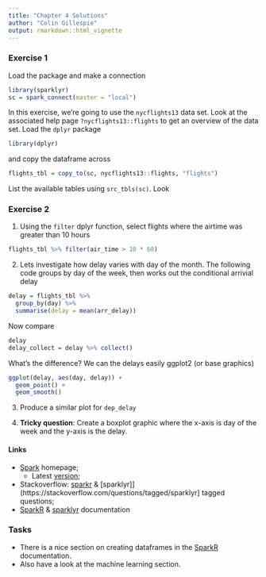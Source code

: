 ```yaml
---
title: "Chapter 4 Solutions"
author: "Colin Gillespie"
output: rmarkdown::html_vignette
---
```

<!--
%\VignetteEngine{knitr::rmarkdown}
%\VignetteIndexEntry{Chapter 4 solutions}
-->

### Exercise 1

Load the package and make a connection

```r
library(sparklyr)
sc = spark_connect(master = "local")
```
In this exercise, we're going to use the `nycflights13` data set. Look at
the associated help page `?nycflights13::flights` to get an overview of the data set.
Load the `dplyr` package
```r
library(dplyr)
```
and copy the dataframe across
```r
flights_tbl = copy_to(sc, nycflights13::flights, "flights")
```
List the available tables using `src_tbls(sc)`. Look

### Exercise 2

1. Using the `filter` dplyr function, select flights where the airtime was greater than 10 hours

```r
flights_tbl %>% filter(air_time > 10 * 60)
```


2. Lets investigate how delay varies with day of the month. The following code groups by 
day of the week, then works out the conditional arrivial delay

```r
delay = flights_tbl %>% 
  group_by(day) %>%
  summarise(delay = mean(arr_delay))
```

Now compare
```r
delay
delay_collect = delay %>% collect()
```
What's the difference? We can the delays easily ggplot2 (or base graphics)
```r
ggplot(delay, aes(day, delay)) +
  geom_point() +
  geom_smooth()
```
3. Produce a similar plot for `dep_delay`


4. **Tricky question**: Create a boxplot graphic where the x-axis is day of the week and the y-axis is the
delay.

#### Links

  * [Spark](https://spark.apache.org/) homepage;
    * Latest [version](https://spark.apache.org/docs/latest/);
  * Stackoverflow: [sparkr](https://stackoverflow.com/questions/tagged/sparkr) & 
  [sparklyr]](https://stackoverflow.com/questions/tagged/sparklyr] tagged questions;
  * [SparkR](https://spark.apache.org/docs/latest/sparkr.html) & [sparklyr](http://spark.rstudio.com/) documentation
  
### Tasks

  * There is a nice section on creating dataframes in the [SparkR](https://spark.apache.org/docs/latest/sparkr.html) documentation.
  * Also have a look at the machine learning section.
